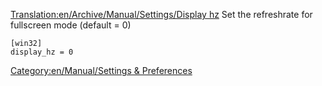 [[Translation:en/Archive/Manual/Settings/Display hz]]
Set the refreshrate for fullscreen mode (default = 0)

 [win32]
 display_hz = 0




[[Category:en/Manual/Settings & Preferences]]